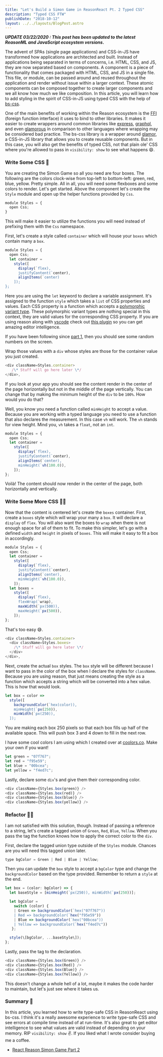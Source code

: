 ```yaml
---
title: "Let's Build a Simon Game in ReasonReact Pt. 2 Typed CSS"
description: "Typed CSS FTW"
publishDate: "2018-10-12"
layout: ../../layouts/BlogPost.astro
---
```


**_UPDATE 03/22/2020 : This post has been updated to the latest ReasonML and JavaScript ecosystem versions_.**

The advent of SPAs (single page applications) and CSS-in-JS have transformed how applications are architected and built. Instead of applications being separated in terms of concerns, i.e. HTML, CSS, and JS, they are now separated based on components. A component is a piece of functionality that comes packaged with HTML, CSS, and JS in a single file. This file, or module, can be passed around and reused throughout the application and render without issue within a larger context. These atomic components can be composed together to create larger components and we all know how much we like composition. In this article, you will learn how to add styling in the spirit of CSS-in-JS using typed CSS with the help of [bs-css](https://github.com/SentiaAnalytics/bs-css/#readme).

One of the main benefits of working within the Reason ecosystem is the [FFI](https://reasonml.github.io/docs/en/external#docsNav) (foreign function interface) it uses to bind to other libraries. It makes it easier to create wrappers around common libraries like [express](https://github.com/reasonml-community/bs-express#readme), [graphql](https://github.com/apollographql/reason-apollo#readme), and even [glamorous](https://github.com/reasonml-community/bs-glamor#readme) in comparison to other languages where wrapping may be considered bad practice. The bs-css library is a wrapper around [glamor](https://github.com/threepointone/glamor), a CSS-in-JS library that allows you to create reusable components. But in this case, you will also get the benefits of typed CSS, not that plain ole' CSS where you're allowed to pass in `visibility: show` to see what happens 😄.

### Write Some CSS 🎨

You are creating the Simon Game so all you need are four boxes. The following are the colors clock-wise from top-left to bottom-left: green, red, blue, yellow. Pretty simple. All in all, you will need some flexboxes and some colors to render. Let's get started. Above the component let's create the `Style` module and open up the helper functions provided by `Css`.

```javascript
module Styles = {
  open Css;
}
```

This will make it easier to utilize the functions you will need instead of prefixing them with the `Css` namespace.

First, let's create a style called `container` which will house your `boxes` which contain many a `box`.

```javascript
module Styles = {
  open Css;
  let container =
    style([
      display(`flex),
      justifyContent(`center),
      alignItems(`center)
    ]);
};
```

Here you are using the `let` keyword to declare a variable assignment. It's assigned to the function `style` which takes a `list` of CSS properties and values. Each CSS property is a function which accepts a [polymorphic variant type](http://2ality.com/2018/01/polymorphic-variants-reasonml.html). These polymorphic variant types are nothing special in this context, they are valid values for the corresponding CSS property. If you are using reason along with [vscode](https://code.visualstudio.com/) check out [this plugin](https://marketplace.visualstudio.com/items?itemName=jaredly.reason-vscode) so you can get amazing editor intelligence.

If you have been following since [part 1](), then you should see some random numbers on the screen.

Wrap those values with a `div` whose styles are those for the container value you just created.

```javascript
<div className=Styles.container>
   /\* Stuff will go here later \*/
</div>,
```

If you look at your app you should see the content render in the center of the page horizontally but not in the middle of the page vertically. You can change that by making the minimum height of the `div` to be `100%`. How would you do that?

Well, you know you need a function called `minHeight` to accept a value. Because you are working with a typed language you need to use a function that also declares the measurement. In this case `vh` will work. The `vh` stands for view height. Mind you, `vh` takes a `float`, not an `int`.

```javascript
module Styles = {
  open Css;
  let container =
    style([
      display(`flex),
      justifyContent(`center),
      alignItems(`center),
      minHeight(`vh(100.0)),
    ]);
};
```

Voilà! The content should now render in the center of the page, both horizontally and vertically.

### Write Some More CSS 👨‍🎨

Now that the content is centered let's create the `boxes` container. First, create a `boxes` style which will wrap your many a `box`. It will declare a `display` of `flex`. You will also want the boxes to `wrap` when there is not enough space for all of them to fit. To make this simpler, let's go with a defined `width` and `height` in pixels of `boxes`. This will make it easy to fit a box in accordingly.

```javascript
module Styles = {
  open Css;
  let container =
    style([
      display(`flex),
      justifyContent(`center),
      alignItems(`center),
      minHeight(`vh(100.0)),
    ]);
  let boxes =
    style([
      display(`flex),
      flexWrap(`wrap),
      maxWidth(`px(500)),
      maxHeight(`px(500)),
    ]);
};
```

That's too easy 😅.

```javascript
<div className=Styles.container>
  <div className=Styles.boxes>
    /\* Stuff will go here later \*/
  </div>
</div>,
```

Next, create the actual `box` styles. The `box` style will be different because I want to pass in the color of the box when I declare the styles for `className`. Because you are using reason, that just means creating the style as a function which accepts a string which will be converted into a hex value. This is how that would look.

```javascript
let box = color =>
  style([
    backgroundColor(`hex(color)),
    minHeight(`px(250)),
    minWidth(`px(250)),
  ]);
```

You are making each box 250 pixels so that each box fills up half of the available space. This will push box 3 and 4 down to fill in the next row.

I have some cool colors I am using which I created over at [coolors.co](https://coolors.co/d7d9d7-f4ed7c-00bcea-f95e59-07f767). Make your own if you want!

```javascript
let green = "07f767";
let red = "f95e59";
let blue = "00bcea";
let yellow = "f4ed7c";
```

Lastly, declare some `div`'s and give them their corresponding color.

```javascript
<div className={Styles.box(green)} />
<div className={Styles.box(red)} />
<div className={Styles.box(blue)} />
<div className={Styles.box(yellow)} />
```

### Refactor 👷‍♀️

I am not satisfied with this solution, though. Instead of passing a reference to a string, let's create a tagged union of `Green`, `Red`, `Blue`, `Yellow`. When you pass the tag the function knows how to apply the correct color to the `div`.

First, declare the tagged union type outside of the `Styles` module. Chances are you will need this tagged union later.

```javascript
type bgColor = Green | Red | Blue | Yellow;
```

Then you can update the `box` style to accept a `bgColor` type and change the `backgroundColor` based on the type provided. Remember to return a `style` at the end.

```javascript
let box = (color: bgColor) => {
  let baseStyle = [minHeight(`px(250)), minWidth(`px(250))];

  let bgColor =
    switch (color) {
    | Green => backgroundColor(`hex("07f767"))
    | Red => backgroundColor(`hex("f95e59"))
    | Blue => backgroundColor(`hex("00bcea"))
    | Yellow => backgroundColor(`hex("f4ed7c"))
   };

  style(\[bgColor, ...baseStyle\]);
};
```

Lastly, pass the tag to the declaration.

```javascript
<div className={Styles.box(Green)} />
<div className={Styles.box(Red)} />
<div className={Styles.box(Blue)} />
<div className={Styles.box(Yellow)} />
```

This doesn't change a whole hell of a lot, maybe it makes the code harder to maintain, but let's just see where it takes us.

### Summary 📝

In this article, you learned how to write type-safe CSS in ReasonReact using bs-css. I think it's a really awesome experience to write type-safe CSS and see errors at compile time instead of at run-time. It's also great to get editor intelligence to see what values are valid instead of depending on your memory. RIP `visibility: show` ✌️. If you liked what I wrote consider buying me a coffee.

- [React Reason Simon Game Part 2](https://github.com/arecvlohe/reason-react-simon-game/tree/part_2)
